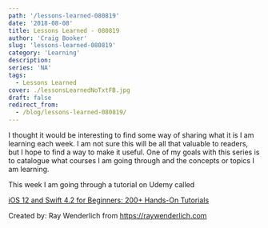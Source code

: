 ```yaml
---
path: '/lessons-learned-080819'
date: '2018-08-08'
title: Lessons Learned - 080819
author: 'Craig Booker'
slug: 'lessons-learned-080819'
category: 'Learning'
description:
series: 'NA'
tags:
  - Lessons Learned
cover: ./lessonsLearnedNoTxtFB.jpg
draft: false
redirect_from:
  - /blog/lessons-learned-080819/
---
```


I thought it would be interesting to find some way of sharing what it is I am learning each week. I am not sure this will be all that valuable to readers, but I hope to find a way to make it useful. One of my goals with this series is to catalogue what courses I am going through and the concepts or topics I am learning.

This week I am going through a tutorial on Udemy called

[iOS 12 and Swift 4.2 for Beginners: 200+ Hands-On Tutorials](https://www.udemy.com/share/100F3uAkUfeV1VQw==/?xref=E0AddVZRQnoLPUQvCz0GJFABTmM=)

Created by: Ray Wenderlich from https://raywenderlich.com
